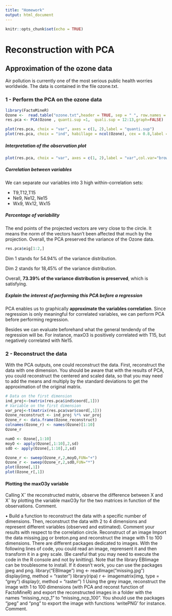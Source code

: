 ```yaml
---
title: "Homework"
output: html_document
---
```


```r
knitr::opts_chunk$set(echo = TRUE)
```

# Reconstruction with PCA 

## Approximation of the ozone data

Air pollution is currently one of the most serious public health worries worldwide. 
The data is contained in the file ozone.txt.

### 1 - Perform the PCA on the ozone data

```r
library(FactoMineR)
Ozone <-  read.table("ozone.txt",header = TRUE, sep = " ", row.names = 1)
res.pca <- PCA(Ozone , quanti.sup =1,  quali.sup = 12:13,graph=FALSE)

plot(res.pca, choix = "var", axes = c(1, 2),label = "quanti.sup")
plot(res.pca, choix = "ind", habillage = ncol(Ozone), cex = 0.8,label = "quali")
```


##### Interpretation of the observation plot

```r
plot(res.pca, choix = "var", axes = c(1, 2),label = "var",col.var="brown")
```

##### Correlation between variables

We can separate our variables into 3 high within-correlation sets:

 * T9,T12,T15
 * Ne9, Ne12, Ne15
 * Wx9, Wx12, Wx15
 
##### Percentage of variability

The end points of the projected vectors are very close to the circle. It means the norm of the vectors hasn't been affected that much by the projection. Overall, the PCA preserved the variance of the Ozone data.


```r
res.pca$eig[1:2,]
```

Dim 1 stands for 54.94% of the variance distribution.

Dim 2 stands for 18,45% of the variance distribution.

Overall, __73.39% of the variance distribution is preserved__, which is satisfying.


##### Explain the interest of performing this PCA before a regression

PCA enables us to graphically __approximate the variables correlation__. Since regression is only meaningful for correlated variables, we can perform PCA before performing regression.

Besides we can evaluate beforehand what the general tendendy of the regression will be. For instance, maxO3 is positively correlated with T15, but negatively correlated with Ne15.



### 2 - Reconstruct the data

With the PCA outputs, one could reconstruct the data. First, reconstruct the data with one dimension. You should be aware that with the results of PCA, you could reconstruct the centered and scaled data, so that you may need to add the means and multiply by the standard deviations to get the approximation of the original matrix.

```r
# Data on the first dimension
ind_proj<-(matrix(res.pca$ind$coord[,1]))
# Variable on the first dimension
var_proj<-t(matrix(res.pca$var$coord[,1]))
Ozone_reconstruct <- ind_proj %*% var_proj
Ozone_r <- data.frame(Ozone_reconstruct)
colnames(Ozone_r) <- names(Ozone)[1:10]
Ozone_r

numO <- Ozone[,1:10]
moyO <- apply(Ozone[,1:10],2,sd)
sdO <- apply(Ozone[,1:10],2,sd)

Ozone_r <- sweep(Ozone_r,2,moyO,FUN="+")
Ozone_r <- sweep(Ozone_r,2,sdO,FUN="*")
plot(Ozone[,1])
plot(Ozone_r[,1])
```


#### Plotting the maxO3y variable

Calling Xˆ the reconstructed matrix, observe the difference between X and Xˆ by plotting the variable maxO3y for the two matrices in function of the observations. Comment.


• Build a function to reconstruct the data with a specific number of dimensions. Then, reconstruct the data with 2 to 4 dimensions and represent different variables (observed and estimated). Comment your results with respect to the correlation circle.
Reconstruct of an image
Import the data missing.jpg or breton.png and reconstruct the image with 1 to 100 dimensions. There are different packages dedicated to images. With the following lines of code, you could read an image, reprensent it and then transform it in a grey scale. (Be careful that you may need to execute the code in the R console and not by knitting).
Note that the library EBIimage can be troublesome to install. If it doesn’t work, you can use the packages jpeg and png.
library("EBImage")
img <- readImage("missing.jpg") display(img, method = "raster")
library(ripa)
r <- imagematrix(img, type = "grey") display(r, method = "raster")
1
Using the grey image, reconstruct the image with 1 to 100 dimensions (with PCA and reconst function of FactoMineR) and export the reconstructed images in a folder with the names “missing_ncp_1” to “missing_ncp_100”. You should use the packages “jpeg” and “png” to export the image with functions
‘writePNG’ for instance. Comment.